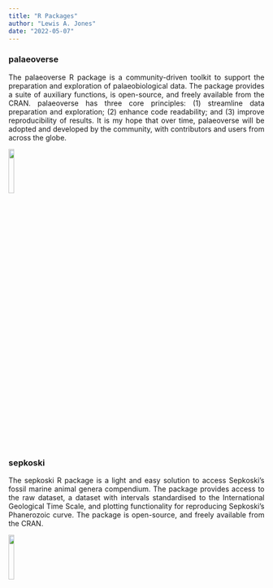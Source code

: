 ```yaml
---
title: "R Packages"
author: "Lewis A. Jones"
date: "2022-05-07"
---
```


### <span style="color: #ed4d7e"><a href="https://palaeoverse.org" style="text-decoration: none;">palaeoverse</a></span> 

<p align="justify">The palaeoverse R package is a community-driven toolkit to support the preparation and exploration of palaeobiological data. The package provides a suite of auxiliary functions, is open-source, and freely available from the <span style="color: #ed4d7e"><a href="https://cran.r-project.org/web/packages/palaeoverse/index.html" style="text-decoration: none;">CRAN</a></span>. palaeoverse has three core principles: (1) streamline data preparation and exploration; (2) enhance code readability; and (3) improve reproducibility of results. It is my hope that over time, palaeoverse will be adopted and developed by the community, with contributors and users from across the globe.</p>

![](./logo_palaeoverse.png){width=15%}

### <span style="color: #ed4d7e"><a href="http://sepkoski.palaeoverse.org" style="text-decoration: none;">sepkoski</a></span> 

<p align="justify">The sepkoski R package is a light and easy solution to access Sepkoski's fossil marine animal genera compendium. The package provides access to the raw dataset, a dataset with intervals standardised to the International Geological Time Scale, and plotting functionality for reproducing Sepkoski's Phanerozoic curve. The package is open-source, and freely available from the <span style="color: #ed4d7e"><a href="https://cran.r-project.org/web/packages/sepkoski/index.html" style="text-decoration: none;">CRAN</a></span>.</p>

![](./logo_sepkoski.png){width=15%}